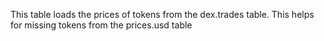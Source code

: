 This table loads the prices of tokens from the dex.trades table. This helps for missing tokens from the prices.usd table
